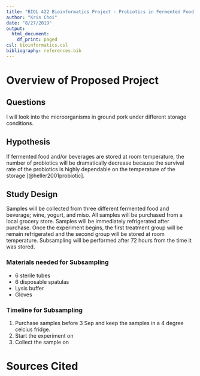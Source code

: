 ```yaml
---
title: "BIOL 422 Bioinformatics Project - Probiotics in Fermented Food and Beverages"
author: "Kris Choi"
date: "8/27/2019"
output:
  html_document:
    df_print: paged
csl: bioinformatics.csl
bibliography: references.bib
---
```


# Overview of Proposed Project

## Questions

I will look into the microorganisms in ground pork under different storage conditions.

## Hypothesis

If fermented food and/or beverages are stored at room temperature, the number of probiotics will be dramatically decrease because the survival rate of the probiotics is highly dependable on the temperature of the storage [@heller2001probiotic].

## Study Design

Samples will be collected from three different fermented food and beverage; wine, yogurt, and miso. All samples will be purchased from a local grocery store. Samples will be immediately refrigerated after purchase. Once the experiment begins, the first treatment group will be remain refrigerated and the second group will be stored at room temperature. Subsampling will be performed after 72 hours from the time it was stored.

### Materials needed for Subsampling

* 6 sterile tubes
* 6 disposable spatulas
* Lysis buffer
* Gloves

### Timeline for Subsampling

1. Purchase samples before 3 Sep and keep the samples in a 4 degree celcius fridge.
2. Start the experiment on 
3. Collect the sample on

# Sources Cited





